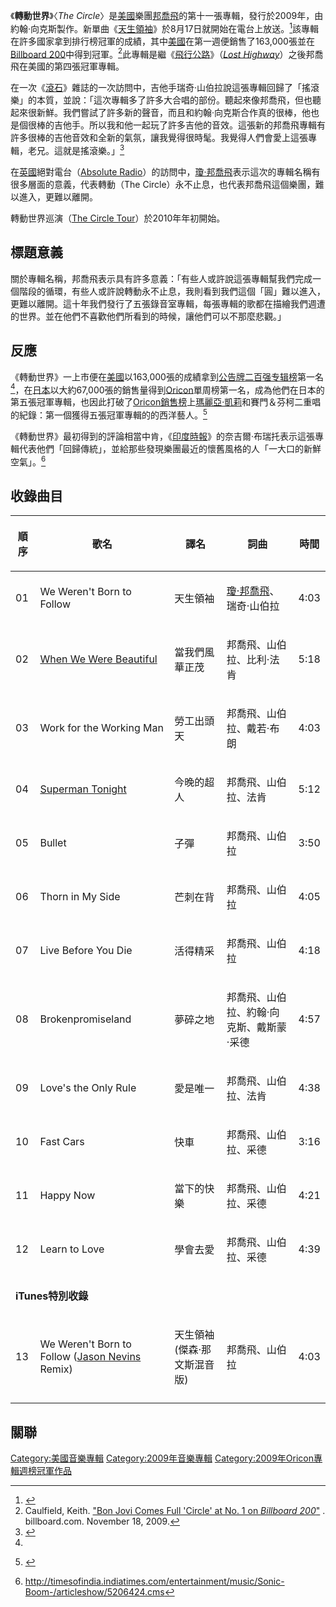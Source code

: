 {{Link style|time=2015-12-11T05:12:49+00:00}}
{{Infobox album| <!-- See Wikipedia:WikiProject_Albums -->
| Name = 轉動世界 
| Type = [[錄音室專輯|錄音室專輯]]
| Artist = [[邦喬飛|邦喬飛]] 
| Cover = Bon Jovi The Circle.jpg
| Released = 2009年10月30日<br /><small>見 ([[#發行日期|發行日期]])</small>
| Recorded = 2008年 至 2009年
| Genre = [[硬搖滾|硬搖滾]]
| Length =  52:40
| Label = [[島嶼唱片|島嶼唱片]]
| Producer = 約翰·向克斯、[[瓊·邦喬飛|瓊·邦喬飛]]＆瑞奇·山伯拉
| Reviews = 
*[[NU.nl|NU.nl]] {{Rating|6|10}}<ref name="NUNL" >{{cite web |first=Pierre |last=Oitmann |title=Review: ''The Circle'' |url=http://www.nu.nl/cd-recensies/2120977/bon-jovi--the-circle.html |publisher=NU.nl |accessdate=11 November 2009}}</ref>
* [[Allmusic|Allmusic]] {{rating|2|5}} [http://www.allmusic.com/album/the-circle-r1675189 link]
* [[BBC_Online|BBC Music]] (favorable) [http://www.bbc.co.uk/music/reviews/3b9p link]
* 《[[娛樂周刊|娛樂周刊]]》 (C) [http://www.ew.com/ew/article/0,,20317550,00.html link]
* 《[[紐約時報|紐約時報]]》 (favorable) [http://www.nytimes.com/2009/11/09/arts/music/09choi.html?scp=4&sq=bon%20jovi&st=cse link]
* 《[[衛報|衛報]]》 (favorable) [http://www.guardian.co.uk/music/2009/nov/01/bon-jovi-the-circle link]
* 《[[獨立報|獨立報]]》 {{rating|2|5}} [http://www.independent.co.uk/arts-entertainment/music/reviews/album-bon-jovi-the-circle-mercury-1815514.html link]
* 《[[洛杉磯時報|洛杉磯時報]]》 {{rating|1.5|4}} [http://latimesblogs.latimes.com/music_blog/2009/11/album-review-bon-jovis-the-circle.html link]
* 《[[滾石_(雜誌)|滾石]]》 {{rating|3|5}} [http://www.rollingstone.com/reviews/album/30766666/review/30805569/the_circle link]
| Last album = 《[[飛行公路|飛行公路]]》<br /> (2007) 
| This album = 《'''轉動世界'''》<br /> (2009) 
| Next album = 
|  Misc        = {{Singles
  | Name           = 轉動世界
  | Type           = 錄音室專輯
  | single 1       = [[天生領袖|天生領袖]]
  | single 1 date  = 2009年8月31日
  | single 2       = [[當我們風華正茂|當我們風華正茂]]
  | single 2 date  = 2009年10月26日
  | single 3       = [[今晚的超人|今晚的超人]]
  | single 3 date  = 2010年1月25日
  }}
}}

《'''轉動世界'''》〈''The Circle''〉是[[美國|美國]]樂團[[邦喬飛|邦喬飛]]的第十一張專輯，發行於2009年，由約翰·向克斯製作。新單曲《[[天生領袖|天生領袖]]》於8月17日就開始在電台上放送。<ref>{{cite web|author=Daniel Kreps |url=http://www.rollingstone.com/rockdaily/index.php/2009/08/19/bon-jovi-return-to-rock-with-the-circle-on-november-10th/ |title=Bon Jovi Return to Rock With “The Circle” On November 10th : Rolling Stone : Rock and Roll Daily |publisher=Rolling Stone |date= |accessdate=2009-10-18}}</ref>該專輯在許多國家拿到排行榜冠軍的成績，其中[[美國|美國]]在第一週便銷售了163,000張並在[[Billboard_200|Billboard 200]]中得到冠軍。<ref name="Debut" >Caulfield, Keith. [http://www.billboard.com/#/news/bon-jovi-comes-full-circle-at-no-1-on-billboard-1004043608.story "Bon Jovi Comes Full 'Circle' at No. 1 on ''Billboard 200''"] {{WebCite|url=https://www.webcitation.org/62OtgJtp1?url=http://www.billboard.com/#/news/bon-jovi-comes-full-circle-at-no-1-on-billboard-1004043608.story |date=20111013092801 |dateformat=iso }}. billboard.com. November 18, 2009.</ref>此專輯是繼《[[飛行公路|飛行公路]]》（''[[:en:Lost_Highway_(album)|Lost Highway]]''）之後邦喬飛在美國的第四張冠軍專輯。

在一次《[[滾石_(雜誌)|滾石]]》雜誌的一次訪問中，吉他手瑞奇·山伯拉說這張專輯回歸了「搖滾樂」的本質，並說：「這次專輯多了許多大合唱的部份。聽起來像邦喬飛，但也聽起來很新鮮。我們嘗試了許多新的聲音，而且和約翰·向克斯合作真的很棒，他也是個很棒的吉他手。所以我和他一起玩了許多吉他的音效。這張新的邦喬飛專輯有許多很棒的吉他音效和全新的氣氛，讓我覺得很時髦。我覺得人們會愛上這張專輯，老兄。這就是搖滾樂。」<ref name="rollingstone1" >{{cite web|author=Greg Prato |url=http://www.rollingstone.com/rockdaily/index.php/2009/08/18/bon-jovi-get-back-to-rock-roll-on-november-album/ |title=Bon Jovi Get “Back to Rock & Roll” On November Album : Rolling Stone : Rock and Roll Daily |publisher=Rolling Stone |date= |accessdate=2009-10-18}}</ref> 

在[[英國|英國]]絕對電台（[[:en:Absolute_Radio|Absolute Radio]]）的訪問中，[[瓊·邦喬飛|瓊·邦喬飛]]表示這次的專輯名稱有很多層面的意義，代表轉動（The Circle）永不止息，也代表邦喬飛這個樂團，難以進入，更難以離開。

轉動世界巡演（[[:en:The_Circle_Tour|The Circle Tour]]）於2010年年初開始。

==標題意義==
關於專輯名稱，邦喬飛表示具有許多意義：「有些人或許說這張專輯幫我們完成一個階段的循環，有些人或許說轉動永不止息，我則看到我們這個「圓」難以進入，更難以離開。這十年我們發行了五張錄音室專輯，每張專輯的歌都在描繪我們週遭的世界。並在他們不喜歡他們所看到的時候，讓他們可以不那麼悲觀。」

==反應==
《轉動世界》一上市便在[[美國|美國]]以163,000張的成績拿到[[公告牌二百强专辑榜|公告牌二百强专辑榜]]第一名<ref name="Debut" />，在[[日本|日本]]以大約67,000張的銷售量得到[[Oricon|Oricon]]單周榜第一名，成為他們在日本的第五張冠軍專輯，也因此打破了[[Oricon銷售榜|Oricon銷售榜]]上[[瑪麗亞·凱莉|瑪麗亞·凱莉]]和賽門＆芬柯二重唱的紀錄：第一個獲得五張冠軍專輯的的西洋藝人。<ref name="oricon" >{{ja icon}} {{cite web|url=http://www.oricon.co.jp/news/rankmusic/70508/full/|title=ボン・ジョヴィ洋楽史上最多5作目首位「日本のファンに感謝」|publisher=[[Oricon|Oricon]]|date=2009-11-10|accessdate=2009-11-10|archive-date=2012-10-24|archive-url=https://web.archive.org/web/20121024190959/http://www.oricon.co.jp/news/rankmusic/70508/full/|dead-url=no}}</ref>

《轉動世界》最初得到的評論相當中肯，《[[印度時報|印度時報]]》的奈吉爾·布瑞托表示這張專輯代表他們「回歸傳統」，並給那些發現樂團最近的懷舊風格的人「一大口的新鮮空氣」。<ref>http://timesofindia.indiatimes.com/entertainment/music/Sonic-Boom-/articleshow/5206424.cms</ref>

==收錄曲目==
{| class="wikitable"
! 順序 !! 歌名 !! 譯名 !! 詞曲 !! 時間
|-
| 01 || We Weren't Born to Follow ||天生領袖||[[瓊·邦喬飛|瓊·邦喬飛]]、瑞奇·山伯拉||4:03
|-
| 02 || [[:en:When_We_Were_Beautiful_(song)|When We Were Beautiful]] ||當我們風華正茂||邦喬飛、山伯拉、比利·法肯||5:18
|-
| 03 || Work for the Working Man ||勞工出頭天||邦喬飛、山伯拉、戴若·布朗||4:03
|-
| 04 || [[:en:Superman_Tonight|Superman Tonight]] ||今晚的超人||邦喬飛、山伯拉、法肯||5:12
|-
| 05 || Bullet ||子彈||邦喬飛、山伯拉||3:50
|-
| 06 || Thorn in My Side ||芒刺在背||邦喬飛、山伯拉||4:05
|-
| 07 || Live Before You Die ||活得精采||邦喬飛、山伯拉||4:18
|-
| 08 || Brokenpromiseland ||夢碎之地||邦喬飛、山伯拉、約翰·向克斯、戴斯蒙·采德||4:57
|-
| 09 || Love's the Only Rule ||愛是唯一||邦喬飛、山伯拉、法肯||4:38
|-
| 10 || Fast Cars ||快車||邦喬飛、山伯拉、采德||3:16
|-
| 11 || Happy Now ||當下的快樂||邦喬飛、山伯拉、采德||4:21
|-
| 12 || Learn to Love ||學會去愛||邦喬飛、山伯拉、采德||4:39
|-
|colspan=5 align="left"|'''iTunes特別收錄'''
|-
| 13 || We Weren't Born to Follow ([[:en:Jason_Nevins|Jason Nevins]] Remix) ||天生領袖 (傑森·那文斯混音版)||邦喬飛、山伯拉||4:03
|-
|}

==關聯==
{{Reflist|2}}

{{Oricon專輯週榜冠軍 (2009年)|2009年11月16日}}

{{DEFAULTSORT:Circle, The}}
[[Category:美國音樂專輯|Category:美國音樂專輯]]
[[Category:2009年音樂專輯|Category:2009年音樂專輯]]
[[Category:2009年Oricon專輯週榜冠軍作品|Category:2009年Oricon專輯週榜冠軍作品]]